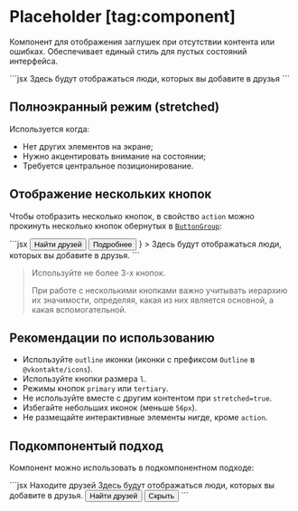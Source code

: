 <Overview>

# Placeholder [tag:component]

Компонент для отображения заглушек при отсутствии контента или ошибках.
Обеспечивает единый стиль для пустых состояний интерфейса.

</Overview>

<Playground>
  ```jsx
  <Placeholder title="Находите друзей">
    Здесь будут отображаться люди, которых вы добавите в друзья
  </Placeholder>
  ```
</Playground>

## Полноэкранный режим (stretched)

Используется когда:

- Нет других элементов на экране;
- Нужно акцентировать внимание на состоянии;
- Требуется центральное позиционирование.

## Отображение нескольких кнопок

Чтобы отобразить несколько кнопок, в свойство `action` можно прокинуть несколько кнопок обернутых в [`ButtonGroup`](/components/button-group):

<Playground>
  ```jsx
  <Placeholder
    title="Находите друзей"
    action={
      <ButtonGroup mode="vertical" align="center">
        <Button size="m">Найти друзей</Button>
        <Button size="m" mode="tertiary">
          Подробнее
        </Button>
      </ButtonGroup>
    }
  >
    Здесь будут отображаться люди, которых вы добавите в друзья.
  </Placeholder>
  ```
</Playground>

> Используйте не более 3-х кнопок.
>
> При работе с несколькими кнопками важно учитывать иерархию их значимости, определяя, какая из них является основной,
> а какая вспомогательной.

## Рекомендации по использованию

- Используйте `outline` иконки (иконки с префиксом `Outline` в `@vkontakte/icons`).
- Используйте кнопки размера `l`.
- Режимы кнопок `primary` или `tertiary`.
- Не используйте вместе с другим контентом при `stretched=true`.
- Избегайте небольших иконок (меньше `56px`).
- Не размещайте интерактивные элементы нигде, кроме `action`.

## Подкомпонентый подход

Компонент можно использовать в подкомпонентном подходе:

<Playground>
  ```jsx
  <Placeholder.Container>
    <Placeholder.Icon>
      <Icon56UserAddOutline />
    </Placeholder.Icon>
    <Placeholder.Title>Находите друзей</Placeholder.Title>
    <Placeholder.Description>
      Здесь будут отображаться люди, которых вы добавите в друзья.
    </Placeholder.Description>
    <Placeholder.Actions>
      <ButtonGroup mode="vertical" align="center">
        <Button size="m">Найти друзей</Button>
        <Button size="m" mode="tertiary">
          Скрыть
        </Button>
      </ButtonGroup>
    </Placeholder.Actions>
  </Placeholder.Container>
  ```
</Playground>
